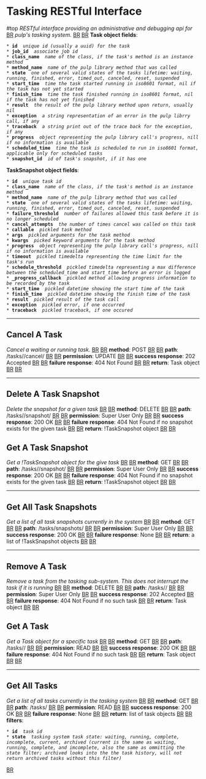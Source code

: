 = Tasking RESTful Interface = #top
''RESTful interface providing an administrative and debugging api for'' [[BR]]
''pulp's tasking system.'' [[BR]]
[[BR]]
'''Task object fields''': 
 * '''id''' <str> ''unique id (usually a uuid) for the task''
 * '''job_id''' <str> ''associate job id''
 * '''class_name''' <str> ''name of the class, if the task's method is an instance method''
 * '''method_name''' <str> ''name of the pulp library method that was called''
 * '''state''' <str> ''one of several valid states of the tasks lifetime: waiting, running, finished, error, timed_out, canceled, reset, suspended''
 * '''start_time''' <str or nil> ''time the task started running in iso8601 format, nil if the task has not yet started''
 * '''finish_time''' <or nil> ''time the task finished running in iso8601 format, nil if the task has not yet finished''
 * '''result''' <object or nil> ''the result of the pulp library method upon return, usually nil''
 * '''exception''' <str or nil> ''a string representation of an error in the pulp librry call, if any''
 * '''traceback''' <str or nil> ''a string print out of the trace back for the exception, if any''
 * '''progress''' <object or nil> ''object representing the pulp library call's progress, nill if no information is available''
 * '''scheduled_time''' <str or nil> ''time the task is scheduled to run in iso8601 format, applicable only for scheduled tasks''
 * '''snapshot_id''' <str> ''id of task's snapshot, if it has one''
'''TaskSnapshot object fields''': 
 * '''id''' <str> ''unique task id''
 * '''class_name''' <str> ''name of the class, if the task's method is an instance method''
 * '''method_name''' <str> ''name of the pulp library method that was called''
 * '''state''' <str> ''one of several valid states of the tasks lifetime: waiting, running, finished, error, timed_out, canceled, reset, suspended''
 * '''failure_threshold''' <int> ''number of failures allowed this task before it is no longer scheduled''
 * '''cancel_attempts''' <int> ''the number of times cancel was called on this task''
 * '''callable''' <str> ''pickled task method''
 * '''args''' <str> ''pickled arguments for the task method''
 * '''kwargs''' <str> ''picked keyword arguments for the task method''
 * '''progress''' <object or nil> ''object representing the pulp library call's progress, nill if no information is available''
 * '''timeout''' <str> ''pickled timedelta representing the time limit for the task's run''
 * '''schedule_threshold''' <str> ''pickled timedelta representing a max difference between the scheduled_time and start_time before an error is logged''
 * '''_progress_callback''' <str> ''pickled method allowing progress information to be recorded by the task''
 * '''start_time''' <str> ''pickled datetime showing the start time of the task''
 * '''finish_time''' <str> ''pickled datetime showing the finish time of the task''
 * '''result''' <str> ''pickled result of the task call''
 * '''exception''' <str> ''pickled error, if one occurred''
 * '''traceback''' <str> ''pickled traceback, if one occured''

----

== Cancel A Task ==
''Cancel a waiting or running task.'' [[BR]]
[[BR]]
'''method''': POST [[BR]]
[[BR]]
'''path''': /tasks/<id>/cancel/ [[BR]]
[[BR]]
'''permission''': UPDATE [[BR]]
[[BR]]
'''success response''': 202 Accepted [[BR]]
[[BR]]
'''failure response''': 404 Not Found [[BR]]
[[BR]]
'''return''': Task object [[BR]]
[[BR]]

----

== Delete A Task Snapshot ==
''Delete the snapshot for a given task'' [[BR]]
[[BR]]
'''method''': DELETE [[BR]]
[[BR]]
'''path''': /tasks/<id>/snapshot/ [[BR]]
[[BR]]
'''permission''': Super User Only [[BR]]
[[BR]]
'''success response''': 200 OK [[BR]]
[[BR]]
'''failure response''': 404 Not Found if no snapshot exists for the given task [[BR]]
[[BR]]
'''return''': !TaskSnapshot object [[BR]]
[[BR]]

== Get A Task Snapshot ==
''Get a !TaskSnapshot object for the give task'' [[BR]]
[[BR]]
'''method''': GET [[BR]]
[[BR]]
'''path''': /tasks/<id>/snapshot/ [[BR]]
[[BR]]
'''permission''': Super User Only [[BR]]
[[BR]]
'''success response''': 200 OK [[BR]]
[[BR]]
'''failure response''': 404 Not Found if no snapshot exists for the given task [[BR]]
[[BR]]
'''return''': !TaskSnapshot object [[BR]]
[[BR]]

----

== Get All Task Snapshots ==
''Get a list of all task snapshots currently in the system'' [[BR]]
[[BR]]
'''method''': GET [[BR]]
[[BR]]
'''path''': /tasks/snapshots/ [[BR]]
[[BR]]
'''permission''': Super User Only [[BR]]
[[BR]]
'''success response''': 200 OK [[BR]]
[[BR]]
'''failure response''': None [[BR]]
[[BR]]
'''return''': a list of !TaskSnapshot objects [[BR]]
[[BR]]

----

== Remove A Task ==
''Remove a task from the tasking sub-system. This does not interrupt the task if it is running'' [[BR]]
[[BR]]
'''method''': DELETE [[BR]]
[[BR]]
'''path''': /tasks/<id>/ [[BR]]
[[BR]]
'''permission''': Super User Only [[BR]]
[[BR]]
'''success response''': 202 Accepted [[BR]]
[[BR]]
'''failure response''': 404 Not Found if no such task [[BR]]
[[BR]]
'''return''': Task object [[BR]]
[[BR]]

== Get A Task ==
''Get a Task object for a specific task'' [[BR]]
[[BR]]
'''method''': GET [[BR]]
[[BR]]
'''path''': /tasks/<id>/ [[BR]]
[[BR]]
'''permission''': READ [[BR]]
[[BR]]
'''success response''': 200 OK [[BR]]
[[BR]]
'''failure response''': 404 Not Found if no such task [[BR]]
[[BR]]
'''return''': Task object [[BR]]
[[BR]]

----

== Get All Tasks ==
''Get a list of all tasks currently in the tasking system'' [[BR]]
[[BR]]
'''method''': GET [[BR]]
[[BR]]
'''path''': /tasks/ [[BR]]
[[BR]]
'''permission''': READ [[BR]]
[[BR]]
'''success response''': 200 OK [[BR]]
[[BR]]
'''failure response''': None [[BR]]
[[BR]]
'''return''': list of task objects [[BR]]
[[BR]]
'''filters''': 
 * '''id''' <str> ''task id''
 * '''state''' <str> ''tasking system task state: waiting, running, complete, incomplete, current, archived (current is the same as waiting, running, complete, and imcomplete, also the same as ommitting the state filter; archived looks into the the task history, will not return archived tasks without this filter)''
[[BR]]
